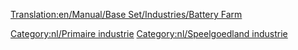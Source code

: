 [[Translation:en/Manual/Base Set/Industries/Battery Farm]]

{{nl/Industrieën|image=en/BatteryFarm.png
|name=Batterijenboerderij
|climates=[[nl/Manual/Klimaat#speelgoedland|Speelgoedland]]
|accepts=Niets
|produces=[[nl/Manual/Base Set/Cargos/Batterijen|Batterijen]]
|notes=Niet aanwezig in andere [[nl/Manual/Klimaat|klimaten]].
}}

{{nl/Navbox Industrieën}}
[[Category:nl/Primaire industrie]]
[[Category:nl/Speelgoedland industrie]]